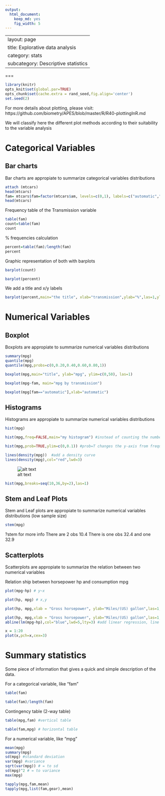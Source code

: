 ```yaml
---
output:
  html_document:
    keep_md: yes
    fig_width: 5
---
```

---
layout: page
title: Explorative data analysis
category: stats
subcategory: Descriptive statistics
---
===
```r
library(knitr)
opts_knit$set(global.par=TRUE) 
opts_chunk$set(cache.extra = rand_seed,fig.align='center')
set.seed(2)
```
For more details about plotting, please visit: https://github.com/biometry/APES/blob/master/R/R40-plottingInR.md

We will classify here the different plot methods according to their suitability to the variable analysis

# Categorical Variables
## Bar charts

Bar charts are appropiate to summarize categorical variables distributions
```r
attach (mtcars)
head(mtcars)
fam= mtcars$fam=factor(mtcars$am, levels=c(0,1), labels=c("automatic","manual")) #we substract the variable Transmission (0 = automatic, 1 = manual) with "$" from the dataset 
head(mtcars)
```

Frequency table of the Transmission variable
```r
table(fam)
count=table(fam) 
count
```

% frequencies calculation
```r
percent=table(fam)/length(fam)
percent
```

Graphic representation of both with barplots
```r
barplot(count)
```

```r
barplot(percent)
```


We add a title and x/y labels
```r
barplot(percent,main="the title", xlab="transmission",ylab="%",las=1,ylim=c(0,1), names.arg=c("auto transm", "manual transm") )
```


# Numerical Variables
## Boxplot 

Boxplots are appropiate to summarize numerical variables distributions
```r
summary(mpg)
quantile(mpg)
quantile(mpg,probs=c(0,0.20,0.40,0.60,0.80,1))

boxplot(mpg,main="title", ylab="mpg", ylim=c(0,50), las=1)
```

```r
boxplot(mpg~fam, main="mpg by transmission")
```


```r
boxplot(mpg[fam=="automatic"],xlab="automatic")
```


## Histograms 

Histograms are appropiate to summarize numerical variables distributions
```r
hist(mpg)
```

```r
hist(mpg,freq=FALSE,main="my histogram") #instead of counting the number of datapoints per bin, R can give the probability densities by using freq=FALSE 
```


```r
hist(mpg,prob=TRUE,ylim=c(0,0.1)) #prob=T changes the y-axis from frequency counts to probability (to create density curves)

lines(density(mpg))  #add a density curve
lines(density(mpg),col="red",lwd=3)
```

![alt text](https://raw.githubusercontent.com/biometry/APES/master/Stats/stats02-explorativeDataAnalysis_files/figure-html/unnamed-chunk-83.png)

```r
hist(mpg,breaks=seq(10,36,by=2),las=1)
```



## Stem and Leaf Plots 

Stem and Leaf plots are appropiate to summarize numerical variables distributions (low sample size)
```r
stem(mpg)   
```
?stem for more info
There are 2 obs 10.4
There is one obs 32.4 and one 32.9
 
## Scatterplots 

Scatterplots are appropiate to summarize the relation between two numerical variables 

Relation ship between horsepower hp and consumption mpg
```r
plot(mpg~hp) # y~x
```



```r
plot(hp, mpg) # x,y
```


```r
plot(hp, mpg,xlab = "Gross horsepower", ylab="Miles/(US) gallon",las=1,col="red", xlim=c(0,400), cex =2 )  #cex (plotting characters size times 2)
```



```r
plot(hp, mpg,xlab = "Gross horsepower", ylab="Miles/(US) gallon",las=1,col="red", xlim=c(0,400), pch=8)  #pch (symbol type)
abline(lm(mpg~hp),col="blue",lwd=5,lty=3) #add linear regression, line width and type
```


```r
x = 1:20
plot(x,pch=x,cex=3)
```



# Summary statistics

Some piece of information that gives a quick and simple description of the data.

For a categorical variable, like "fam"
```r
table(fam)

table(fam)/length(fam)
```

Contingency table (2-way table)
```r
table(mpg,fam) #vertical table

table(fam,mpg) # horizontal table
```

For a numerical variable, like "mpg"
```r
mean(mpg)
summary(mpg)
sd(mpg) #standard deviation
var(mpg) #variance
sqrt(var(mpg)) # = to sd
sd(mpg)^2 # = to variance
max(mpg)

tapply(mpg,fam,mean)
tapply(mpg,list(fam,gear),mean)
```
